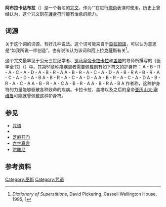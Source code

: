 '''阿布拉卡达布拉'''（{{lang-en|Abracadabra}}）是一个著名的[[咒语|咒文]]，作为“{{Link-en|魔语|Magic word}}”在进行[[魔術|魔術]]表演时使用。历史上曾经认为，这个咒文刻在[[護身符|護身符]]时能有治愈的能力。

== 词源 ==
关于这个词的词源，有好几种说法。这个词可能来自于[[亞拉姆語|亞拉姆語]]，可以认为意思是“如我所说一样创造”。也有说法认为该词和[[阿卜拉克薩斯|阿卜拉克薩斯]]有关<ref>''Dictionary of Superstitions'', David Pickering, Cassell Wellington House, 1995, 1</ref>。

这个咒文最早见于公元三世纪学者、[[罗马皇帝|罗马皇帝]][[卡拉卡拉|卡拉卡拉]]和[[塞普提米乌斯·盖塔|盖塔]]的导师{{Link-en|昆图斯·萨摩尼古斯·赛莱努斯|Quintus Sammonicus Serenus}}所撰写的《医学全书》（{{lang-la|Liber Medicinalis}}）中。其第51章称疟疾患者需要佩戴刻有如下符文的护身符：
<poem style="text-align:center">
A - B - R - A - C - A - D - A - B - R - A
A - B - R - A - C - A - D - A - B - R
A - B - R - A - C - A - D - A - B
A - B - R - A - C - A - D - A
A - B - R - A - C - A - D
A - B - R - A - C - A
A - B - R - A - C
A - B - R - A
A - B - R
A - B
A
</poem>
作者称，这种护身符的力量能够驱散各种致命的疾病。卡拉卡拉、盖塔以及之后的皇帝[[亚历山大·塞维鲁|亚历山大·塞维鲁]]可能就曾佩戴这种护身符。

== 参见 ==
* [[咒语|咒语]]
* {{Link-en|魔语|Magic word}}
* [[芝麻开门|芝麻开门]]
* [[六字真言|六字真言]]
* [[陀羅尼|陀羅尼]]

== 参考资料 ==
{{Reflist}}

[[Category:巫術|Category:巫術]]
[[Category:咒语|Category:咒语]]